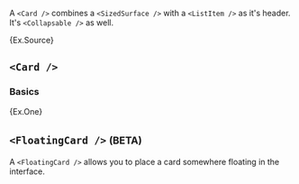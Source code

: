 
A `<Card />` combines a `<SizedSurface />` with a `<ListItem />` as it's header.
It's `<Collapsable />` as well.

<Example>{Ex.Source}</Example>

## `<Card />`

### Basics

<Example>{Ex.One}</Example>

## `<FloatingCard />` <small>(BETA)</small>

A `<FloatingCard />` allows you to place a card somewhere floating in the interface.

<Example>
  <Ex.Two />
</Example>
